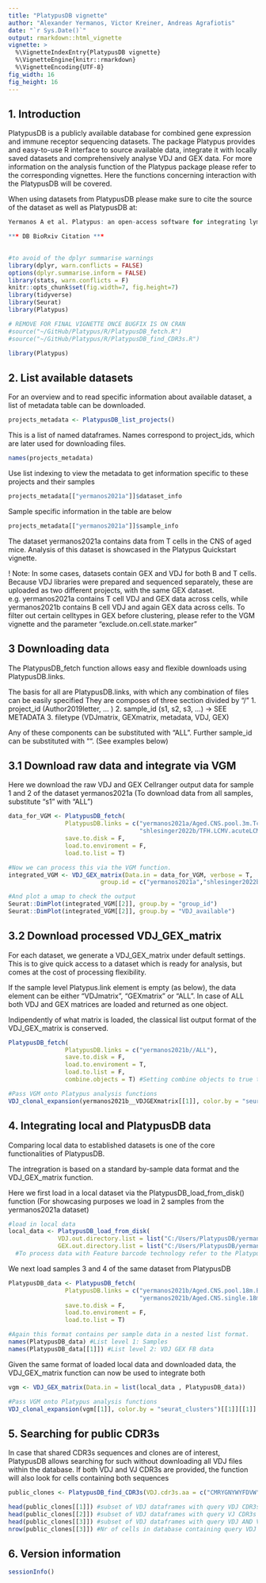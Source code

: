 ```yaml
---
title: "PlatypusDB vignette"
author: "Alexander Yermanos, Victor Kreiner, Andreas Agrafiotis"
date: "`r Sys.Date()`"
output: rmarkdown::html_vignette
vignette: >
  %\VignetteIndexEntry{PlatypusDB vignette}
  %\VignetteEngine{knitr::rmarkdown}
  %\VignetteEncoding{UTF-8}
fig_width: 16
fig_height: 16
---
```


## 1. Introduction

PlatypusDB is a publicly available database for combined gene expression and immune receptor sequencing datasets. The package Platypus provides and easy-to-use R interface to source available data, integrate it with locally saved datasets and comprehensively analyse VDJ and GEX data. For more information on the analysis function of the Platypus package please refer to the corresponding vignettes. Here the functions concerning interaction with the PlatypusDB will be covered.

When using datasets from PlatypusDB please make sure to cite the source of the dataset as well as PlatypusDB at:

```r

Yermanos A et al. Platypus: an open-access software for integrating lymphocyte single-cell immune repertoires with transcriptomes. NAR Genomics Bioinforma (2021) 3: doi:10.1093/NARGAB/LQAB023

*** DB BioRxiv Citation *** 
  
```

```r
#to avoid of the dplyr summarise warnings
library(dplyr, warn.conflicts = FALSE)
options(dplyr.summarise.inform = FALSE)
library(stats, warn.conflicts = F)
knitr::opts_chunk$set(fig.width=7, fig.height=7) 
library(tidyverse)
library(Seurat)
library(Platypus)

# REMOVE FOR FINAL VIGNETTE ONCE BUGFIX IS ON CRAN 
#source("~/GitHub/Platypus/R/PlatypusDB_fetch.R")
#source("~/GitHub/Platypus/R/PlatypusDB_find_CDR3s.R")
```


```r

library(Platypus)

```

## 2. List available datasets

For an overview and to read specific information about available dataset, a list of metadata table can be downloaded.

```r

projects_metadata <- PlatypusDB_list_projects()

```
This is a list of named dataframes. 
Names correspond to project_ids, which are later used for downloading files.

```r
names(projects_metadata)
```
Use list indexing to view the metadata to get information specific to these projects and their samples

```r

projects_metadata[["yermanos2021a"]]$dataset_info

```

Sample specific information in the table are below

```r

projects_metadata[["yermanos2021a"]]$sample_info
```

The dataset yermanos2021a contains data from T cells in the CNS of aged mice. Analysis of this dataset is showcased in the Platypus Quickstart vignette. 

! Note: In some cases, datasets contain GEX and VDJ for both B and T cells. Because VDJ libraries were prepared and sequenced separately, these are uploaded as two different projects, with the same GEX dataset.
e.g. yermanos2021a contains T cell VDJ and GEX data across cells, while yermanos2021b contains B cell VDJ and again GEX data across cells. To filter out certain celltypes in GEX before clustering, please refer to the VGM vignette and the parameter "exclude.on.cell.state.marker" 

## 3 Downloading data

The PlatypusDB_fetch function allows easy and flexible downloads using PlatypusDB.links. 

The basis for all are PlatypusDB.links, with which any combination of files can be easily specified
They are composes of three section divided by "/"
1. project_id (Author2019letter, ... )
2. sample_id (s1, s2, s3, ...) -> SEE METADATA
3. filetype (VDJmatrix, GEXmatrix, metadata, VDJ, GEX)

Any of these components can be substituted with "ALL". Further sample_id can be substituted with "". (See examples below)

## 3.1 Download raw data and integrate via VGM

Here we download the raw VDJ and GEX Cellranger output data for sample 1 and 2 of the dataset yermanos2021a 
(To download data from all samples, substitute "s1" with "ALL")

```r

data_for_VGM <- PlatypusDB_fetch(
                PlatypusDB.links = c("yermanos2021a/Aged.CNS.pool.3m.Tcell.S1/ALL",
                                     "shlesinger2022b/TFH.LCMV.acuteLCMV.10dpi.S1/ALL"),
                save.to.disk = F, 
                load.to.enviroment = F, 
                load.to.list = T)

#Now we can process this via the VGM function.
integrated_VGM <- VDJ_GEX_matrix(Data.in = data_for_VGM, verbose = T, 
                          group.id = c("yermanos2021a","shlesinger2022b"))

#And plot a umap to check the output 
Seurat::DimPlot(integrated_VGM[[2]], group.by = "group_id")
Seurat::DimPlot(integrated_VGM[[2]], group.by = "VDJ_available")

```
## 3.2 Download processed VDJ_GEX_matrix

For each dataset, we generate a VDJ_GEX_matrix under default settings. This is to give quick access to a dataset which is ready for analysis, but comes at the cost of processing flexibility. 

If the sample level Platypus.link element is empty (as below), the data element can be either "VDJmatrix", "GEXmatrix" or "ALL".
In case of ALL both VDJ and GEX matrices are loaded and returned as one object. 

Indipendently of what matrix is loaded, the classical list output format of the VDJ_GEX_matrix is conserved. 

```r

PlatypusDB_fetch(
                PlatypusDB.links = c("yermanos2021b//ALL"),
                save.to.disk = F, 
                load.to.enviroment = T, 
                load.to.list = F, 
                combine.objects = T) #Setting combine objects to true to return a single VGM

#Pass VGM onto Platypus analysis functions
VDJ_clonal_expansion(yermanos2021b__VDJGEXmatrix[[1]], color.by = "seurat_clusters")[[1]][[1]]

```
## 4. Integrating local and PlatypusDB data

Comparing local data to established datasets is one of the core functionalities of PlatypusDB. 

The intregration is based on a standard by-sample data format and the VDJ_GEX_matrix function.

Here we first load in a local dataset via the PlatypusDB_load_from_disk() function
(For showcasing purposes we load in 2 samples from the yermanos2021a dataset)

```r

#load in local data
local_data <- PlatypusDB_load_from_disk(
              VDJ.out.directory.list = list("C:/Users/PlatypusDB/yermanos2021b__VDJ_RAW/Aged.CNS.pool.3m.Bcell.S1",                     "C:/Users/PlatypusDB/yermanos2021b__VDJ_RAW/Aged.CNS.pool.12m.Bcell.S2"),
              GEX.out.directory.list = list("C:/Users/PlatypusDB/yermanos2021b__GEX_RAW/Aged.CNS.pool.3m.Bcell.S1",                     "C:/Users/PlatypusDB/yermanos2021b__GEX_RAW/Aged.CNS.pool.12m.Bcell.S2"))
  #To process data with Feature barcode technology refer to the Platypus Feature Barcode vignette

```

We next load samples 3 and 4 of the same dataset from PlatypusDB

```r

PlatypusDB_data <- PlatypusDB_fetch(
                PlatypusDB.links = c("yermanos2021b/Aged.CNS.pool.18m.Bcell.S3/ALL",
                                     "yermanos2021b/Aged.CNS.single.18m.Bcell.S4/ALL"),
                save.to.disk = F, 
                load.to.enviroment = F, 
                load.to.list = T)

#Again this format contains per sample data in a nested list format. 
names(PlatypusDB_data) #List level 1: Samples
names(PlatypusDB_data[[1]]) #List level 2: VDJ GEX FB data

```
Given the same format of loaded local data and downloaded data, the VDJ_GEX_matrix function can now be used to integrate both

```r

vgm <- VDJ_GEX_matrix(Data.in = list(local_data , PlatypusDB_data))

#Pass VGM onto Platypus analysis functions
VDJ_clonal_expansion(vgm[[1]], color.by = "seurat_clusters")[[1]][[1]]

```


## 5. Searching for public CDR3s

In case that shared CDR3s sequences and clones are of interest, PlatypusDB allows searching for such without downloading all VDJ files within the database. 
If both VDJ and VJ CDR3s are provided, the function will also look for cells containing both sequences

```r

public_clones <- PlatypusDB_find_CDR3s(VDJ.cdr3s.aa = c("CMRYGNYWYFDVW") , VJ.cdr3s.aa = c("CLQHGESPFTF"), projects.to.search = "ALL")

head(public_clones[[1]]) #subset of VDJ dataframes with query VDJ CDR3s
head(public_clones[[2]]) #subset of VDJ dataframes with query VJ CDR3s
head(public_clones[[3]]) #subset of VDJ dataframes with query VDJ AND VJ CDR3s
nrow(public_clones[[3]]) #Nr of cells in database containing query VDJ and VJ CDR3s

```

## 6. Version information

```r
sessionInfo()
```

